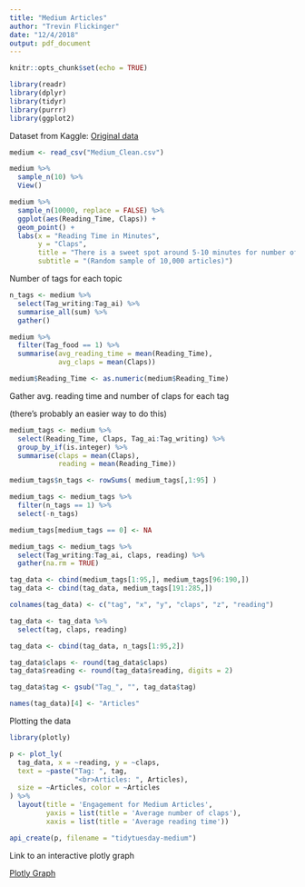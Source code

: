```yaml
---
title: "Medium Articles"
author: "Trevin Flickinger"
date: "12/4/2018"
output: pdf_document
---
```


```r
knitr::opts_chunk$set(echo = TRUE)
```

```r
library(readr)
library(dplyr)
library(tidyr)
library(purrr)
library(ggplot2)
```

Dataset from Kaggle:
[Original data](https://www.kaggle.com/harrisonjansma/medium-stories)


```r
medium <- read_csv("Medium_Clean.csv")
```

```r
medium %>%
  sample_n(10) %>%
  View()
```


```r
medium %>%
  sample_n(10000, replace = FALSE) %>%
  ggplot(aes(Reading_Time, Claps)) +
  geom_point() +
  labs(x = "Reading Time in Minutes",
       y = "Claps",
       title = "There is a sweet spot around 5-10 minutes for number of claps",
       subtitle = "(Random sample of 10,000 articles)") 
```

Number of tags for each topic

```r
n_tags <- medium %>%
  select(Tag_writing:Tag_ai) %>%
  summarise_all(sum) %>%
  gather()
```

```r
medium %>%
  filter(Tag_food == 1) %>%
  summarise(avg_reading_time = mean(Reading_Time),
            avg_claps = mean(Claps))
```

```r
medium$Reading_Time <- as.numeric(medium$Reading_Time) 
```


Gather avg. reading time and number of claps for each tag

(there's probably an easier way to do this)

```r
medium_tags <- medium %>%
  select(Reading_Time, Claps, Tag_ai:Tag_writing) %>%
  group_by_if(is.integer) %>%
  summarise(claps = mean(Claps),
            reading = mean(Reading_Time))

medium_tags$n_tags <- rowSums( medium_tags[,1:95] )

medium_tags <- medium_tags %>%
  filter(n_tags == 1) %>%
  select(-n_tags)

medium_tags[medium_tags == 0] <- NA

medium_tags <- medium_tags %>%
  select(Tag_writing:Tag_ai, claps, reading) %>%
  gather(na.rm = TRUE)

tag_data <- cbind(medium_tags[1:95,], medium_tags[96:190,])
tag_data <- cbind(tag_data, medium_tags[191:285,])

colnames(tag_data) <- c("tag", "x", "y", "claps", "z", "reading")

tag_data <- tag_data %>%
  select(tag, claps, reading)

tag_data <- cbind(tag_data, n_tags[1:95,2])

tag_data$claps <- round(tag_data$claps)
tag_data$reading <- round(tag_data$reading, digits = 2)

tag_data$tag <- gsub("Tag_", "", tag_data$tag)

names(tag_data)[4] <- "Articles"
```


Plotting the data

```r
library(plotly)

p <- plot_ly(
  tag_data, x = ~reading, y = ~claps,
  text = ~paste("Tag: ", tag,
                "<br>Articles: ", Articles),
  size = ~Articles, color = ~Articles
) %>%
  layout(title = 'Engagement for Medium Articles',
         yaxis = list(title = 'Average number of claps'),
         xaxis = list(title = 'Average reading time'))
```

```r
api_create(p, filename = "tidytuesday-medium")
```

Link to an interactive plotly graph

[Plotly Graph](https://plot.ly/~trevin_flick/1/)








